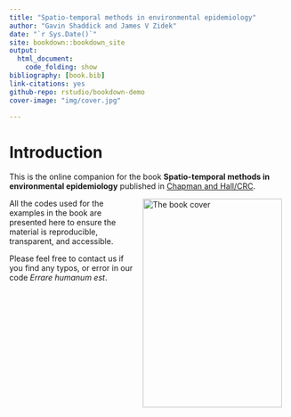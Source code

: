 ```yaml
--- 
title: "Spatio-temporal methods in environmental epidemiology"
author: "Gavin Shaddick and James V Zidek"
date: "`r Sys.Date()`"
site: bookdown::bookdown_site
output:
  html_document:
    code_folding: show
bibliography: [book.bib]
link-citations: yes
github-repo: rstudio/bookdown-demo
cover-image: "img/cover.jpg"

---
```


# Introduction {-}

This is the online companion for the book **Spatio-temporal methods in environmental epidemiology** published in [Chapman and Hall/CRC](https://www.taylorfrancis.com/books/mono/10.1201/b18600/spatio-temporal-methods-environmental-epidemiology-gavin-shaddick-james-zidek).

<a href="https://www.taylorfrancis.com/books/mono/10.1201/b18600/spatio-temporal-methods-environmental-epidemiology-gavin-shaddick-james-zidek"><img src="img/cover.jpg" width="250" height="375" alt="The book cover" align="right" style="margin: 0 1em 0 1em" /></a>



All the codes used for the examples in the book are presented here to ensure the material is reproducible, transparent, and accessible. 

Please feel free to contact us if you find any typos, or error in our code *Errare humanum est*.








